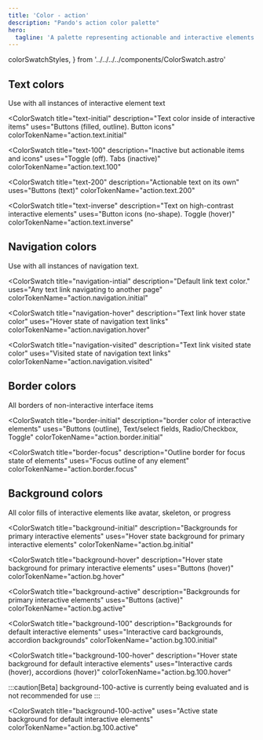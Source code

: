 ```yaml
---
title: 'Color - action'
description: "Pando's action color palette"
hero:
  tagline: 'A palette representing actionable and interactive elements.'
---
```


  colorSwatchStyles,
} from '../../../../components/ColorSwatch.astro'

## Text colors

Use with all instances of interactive element text

<ColorSwatch
  title="text-initial"
  description="Text color inside of interactive items"
  uses="Buttons (filled, outline). Button icons"
  colorTokenName="action.text.initial"
>
  <div class={css(colorSwatchStyles, { bg: 'action.text.initial' })} />
</ColorSwatch>

<ColorSwatch
  title="text-100"
  description="Inactive but actionable items and icons"
  uses="Toggle (off). Tabs (inactive)"
  colorTokenName="action.text.100"
>
  <div class={css(colorSwatchStyles, { bg: 'action.text.100' })} />
</ColorSwatch>

<ColorSwatch
  title="text-200"
  description="Actionable text on its own"
  uses="Buttons (text)"
  colorTokenName="action.text.200"
>
  <div class={css(colorSwatchStyles, { bg: 'action.text.200' })} />
</ColorSwatch>

<ColorSwatch
  title="text-inverse"
  description="Text on high-contrast interactive elements"
  uses="Button icons (no-shape). Toggle (hover)"
  colorTokenName="action.text.inverse"
>
  <div class={css(colorSwatchStyles, { bg: 'action.text.inverse' })} />
</ColorSwatch>

## Navigation colors

Use with all instances of navigation text.

<ColorSwatch
  title="navigation-intial"
  description="Default link text color."
  uses="Any text link navigating to another page"
  colorTokenName="action.navigation.initial"
>
  <div class={css(colorSwatchStyles, { bg: 'action.navigation.initial' })} />
</ColorSwatch>

<ColorSwatch
  title="navigation-hover"
  description="Text link hover state color"
  uses="Hover state of navigation text links"
  colorTokenName="action.navigation.hover"
>
  <div class={css(colorSwatchStyles, { bg: 'action.navigation.hover' })} />
</ColorSwatch>

<ColorSwatch
  title="navigation-visited"
  description="Text link visited state color"
  uses="Visited state of navigation text links"
  colorTokenName="action.navigation.visited"
>
  <div class={css(colorSwatchStyles, { bg: 'action.navigation.visited' })} />
</ColorSwatch>

## Border colors

All borders of non-interactive interface items

<ColorSwatch
  title="border-initial"
  description="border color of interactive elements"
  uses="Buttons (outline), Text/select fields, Radio/Checkbox, Toggle"
  colorTokenName="action.border.initial"
>
  <div class={css(colorSwatchStyles, { bg: 'action.border.initial' })} />
</ColorSwatch>

<ColorSwatch
  title="border-focus"
  description="Outline border for focus state of elements"
  uses="Focus outline of any element"
  colorTokenName="action.border.focus"
>
  <div class={css(colorSwatchStyles, { bg: 'action.border.focus' })} />
</ColorSwatch>

## Background colors

All color fills of interactive elements like avatar, skeleton, or progress

<ColorSwatch
  title="background-initial"
  description="Backgrounds for primary interactive elements"
  uses="Hover state background for primary interactive elements"
  colorTokenName="action.bg.initial"
>
  <div class={css(colorSwatchStyles, { bg: 'action.bg.initial' })} />
</ColorSwatch>

<ColorSwatch
  title="background-hover"
  description="Hover state background for primary interactive elements"
  uses="Buttons (hover)"
  colorTokenName="action.bg.hover"
>
  <div class={css(colorSwatchStyles, { bg: 'action.bg.hover' })} />
</ColorSwatch>

<ColorSwatch
  title="background-active"
  description="Backgrounds for primary interactive elements"
  uses="Buttons (active)"
  colorTokenName="action.bg.active"
>
  <div class={css(colorSwatchStyles, { bg: 'action.bg.active' })} />
</ColorSwatch>

<ColorSwatch
  title="background-100"
  description="Backgrounds for default interactive elements"
  uses="Interactive card backgrounds, accordion backgrounds"
  colorTokenName="action.bg.100.initial"
>
  <div class={css(colorSwatchStyles, { bg: 'action.bg.100.initial' })} />
</ColorSwatch>

<ColorSwatch
  title="background-100-hover"
  description="Hover state background for default interactive elements"
  uses="Interactive cards (hover), accordions (hover)"
  colorTokenName="action.bg.100.hover"
>
  <div class={css(colorSwatchStyles, { bg: 'action.bg.100.hover' })} />
</ColorSwatch>

:::caution[Beta]
background-100-active is currently being evaluated and is not recommended for use
:::

<ColorSwatch
  title="background-100-active"
  uses="Active state background for default interactive elements"
  colorTokenName="action.bg.100.active"
>
  <div class={css(colorSwatchStyles, { bg: 'action.bg.100.active' })} />
</ColorSwatch>
